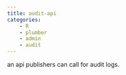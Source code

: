 ```yaml
---
title: audit-api
categories:
    - R
    - plumber
    - admin
    - audit
---
```


an api publishers can call for audit logs.
